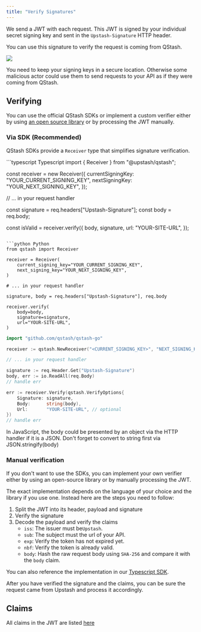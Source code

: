 ```yaml
---
title: "Verify Signatures"
---
```


We send a JWT with each request. This JWT is signed by your individual secret
signing key and sent in the `Upstash-Signature` HTTP header.

You can use this signature to verify the request is coming from QStash.

![](/img/qstash/signing-key-logic.png)

<Warning>
You need to keep your signing keys in a secure location. 
Otherwise some malicious actor could use them to send requests to your API as if they were coming from QStash.
</Warning>

## Verifying

You can use the official QStash SDKs or implement a custom verifier either by using [an open source library](https://jwt.io/libraries) or by processing the JWT manually.

### Via SDK (Recommended)

QStash SDKs provide a `Receiver` type that simplifies signature verification.

<CodeGroup>
```typescript Typescript
import { Receiver } from "@upstash/qstash";

const receiver = new Receiver({
  currentSigningKey: "YOUR_CURRENT_SIGNING_KEY",
  nextSigningKey: "YOUR_NEXT_SIGNING_KEY",
});

// ... in your request handler

const signature = req.headers["Upstash-Signature"];
const body = req.body;

const isValid = receiver.verify({
  body,
  signature,
  url: "YOUR-SITE-URL",
});
```

```python Python
from qstash import Receiver

receiver = Receiver(
    current_signing_key="YOUR_CURRENT_SIGNING_KEY",
    next_signing_key="YOUR_NEXT_SIGNING_KEY",
)

# ... in your request handler

signature, body = req.headers["Upstash-Signature"], req.body

receiver.verify(
    body=body,
    signature=signature,
    url="YOUR-SITE-URL",
)
```

```go Golang
import "github.com/qstash/qstash-go"

receiver := qstash.NewReceiver("<CURRENT_SIGNING_KEY>", "NEXT_SIGNING_KEY")

// ... in your request handler

signature := req.Header.Get("Upstash-Signature")
body, err := io.ReadAll(req.Body)
// handle err

err := receiver.Verify(qstash.VerifyOptions{
    Signature: signature,
    Body:      string(body),
    Url:       "YOUR-SITE-URL", // optional
})
// handle err
```
</CodeGroup>

<Warning>In JavaScript, the body could be presented by an object via the HTTP handler if it is a JSON. Don't forget to convert to string first via JSON.stringify(body)</Warning>


### Manual verification 

If you don't want to use the SDKs, you can implement your own verifier either by using an open-source library or by manually processing the JWT. 

The exact implementation depends on the language of your choice and the library if you use one.
Instead here are the steps you need to follow:

1. Split the JWT into its header, payload and signature
2. Verify the signature
3. Decode the payload and verify the claims
   - `iss`: The issuer must be`Upstash`.
   - `sub`: The subject must the url of your API.
   - `exp`: Verify the token has not expired yet.
   - `nbf`: Verify the token is already valid.
   - `body`: Hash the raw request body using `SHA-256` and compare it with the
     `body` claim.

You can also reference the implementation in our
[Typescript SDK](https://github.com/upstash/sdk-qstash-ts/blob/main/src/receiver.ts#L82).

After you have verified the signature and the claims, you can be sure the
request came from Upstash and process it accordingly.

## Claims

All claims in the JWT are listed [here](/qstash/features/security#claims)